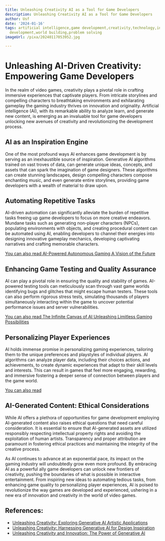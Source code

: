 ```yaml
---
title: Unleashing Creativity AI as a Tool for Game Developers
description: Unleashing Creativity AI as a Tool for Game Developers
author: Usf
date: '2024-01-16'
tags: artificial intelligence,game development,creativity,technology,innovation,art,design,storytelling,character
  development,world building,problem solving
imageUrl: /pixa/20240117053952.jpg

---
```

# Unleashing AI-Driven Creativity: Empowering Game Developers

In the realm of  video  games, creativity plays a  pivotal role in crafting immersive experiences that captivate players. From intricate  storylines and compelling characters to breathtaking environments and exhilarating  gameplay the gaming industry thrives  on innovation and originality.  Artificial intelligence (AI), with its remarkable ability to analyze learn, and generate new content, is emerging  as  an invaluable  tool for game developers unlocking  new avenues of creativity and revolutionizing the development process.

## AI as an Inspiration Engine

One of the most profound ways AI enhances game development is by serving  as an inexhaustible source of inspiration. Generative AI algorithms trained on vast troves of data, can generate unique ideas, concepts, and assets that can spark  the imagination of  game designers. These algorithms can create stunning landscapes, design compelling characters compose enchanting music, and even generate entire storylines, providing game developers with a wealth of material to draw upon.

## Automating  Repetitive Tasks

AI-driven  automation can significantly alleviate the burden of repetitive tasks freeing up game developers  to focus on more creative endeavors. Mundane  tasks  such as generating non-player characters (NPCs), populating environments with objects, and creating procedural  content can  be automated using AI, enabling developers to channel their energies  into  designing innovative  gameplay  mechanics, developing captivating narratives  and crafting memorable  characters.

[You can also read AI-Powered Autonomous Gaming A Vision of the Future](AI-Powered%20Autonomous%20Gaming%20A%20Vision%20of%20the%20Future)


## Enhancing Game Testing and Quality Assurance

AI  can play a pivotal role  in ensuring the quality  and stability of games. AI-powered testing tools can meticulously scan through  vast game worlds identifying bugs and glitches  that might escape human testers. These tools can also perform rigorous stress tests,  simulating thousands of players simultaneously  interacting within the game  to uncover potential performance issues and server vulnerabilities.

[You can also read The Infinite Canvas of  AI Unleashing Limitless Gaming  Possibilities](The%20Infinite%20Canvas%20of%20AI%20Unleashing%20Limitless%20Gaming%20Possibilities)


## Personalizing Player Experiences

AI holds immense promise in personalizing gaming experiences, tailoring them to the unique preferences and playstyles of individual players. AI algorithms  can  analyze player data, including their choices actions, and achievements, to  create dynamic experiences that adapt to their skill levels and interests. This  can result in games that feel more engaging, rewarding, and immersive fostering a deeper sense  of connection between players and the  game world.

[You can also  read ]()


## AI-Generated Content: Ethical Considerations

While AI offers a plethora of opportunities for game development employing  AI-generated content also raises ethical questions that need  careful consideration. It is essential to ensure that AI-generated assets are utilized responsibly respecting intellectual property rights and avoiding the  exploitation of human  artists. Transparency and proper attribution are paramount in fostering ethical practices and maintaining the integrity of the creative process.

As AI continues to advance at an exponential pace, its impact on the gaming industry will undoubtedly grow even more profound. By embracing AI as a powerful ally  game developers can unlock new frontiers of  creativity, pushing the boundaries of what is possible in interactive entertainment. From inspiring new ideas to automating  tedious tasks, from enhancing game quality to personalizing player experiences, AI is poised to revolutionize the way games are developed and experienced, ushering in a new era of innovation and creativity in the world  of video games.

## References:
- [Unleashing Creativity: Exploring Generative AI Artistic Applications](https://www.analyticsvidhya.com/blog/2023/07/unleashing-creativity-exploring-generative-ai-artistic-applications/)
- [Unleashing Creativity: Harnessing Generative AI for Design Inspiration](https://www.linkedin.com/pulse/unleashing-creativity-harnessing-generative-ai-design-fernando)
- [Unleashing Creativity and Innovation: The Power of Generative AI](https://medium.com/@itamd616/unleashing-creativity-and-innovation-the-power-of-generative-ai-7de5387f20ed)
